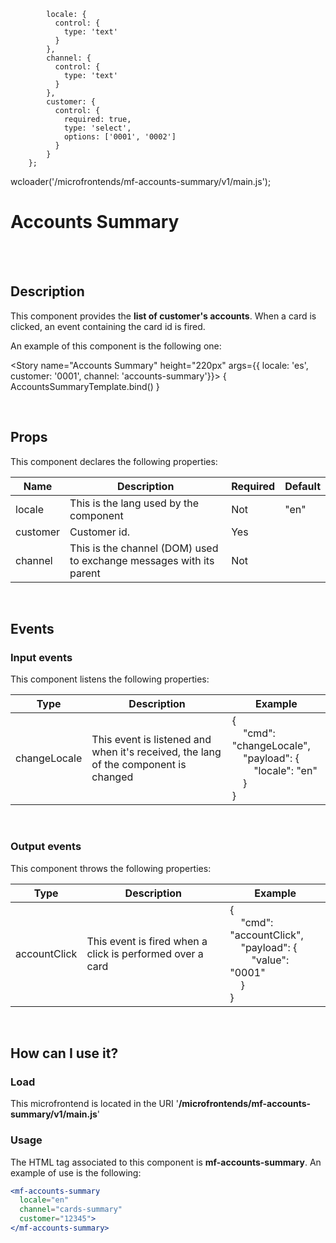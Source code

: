
            locale: {
              control: {
                type: 'text'
              }
            },
            channel: {
              control: {
                type: 'text'
              }
            },
            customer: {
              control: {
                required: true,
                type: 'select',
                options: ['0001', '0002']
              }
            }
        };

<Meta title="Microfrontends/Accounts Summary"
        component="mf-accounts-summary"
        argTypes={AccountsSummaryArgTypes} />

wcloader('/microfrontends/mf-accounts-summary/v1/main.js');

# Accounts Summary

<br />
<br />

## Description

This component provides the **list of customer's accounts**. When a card is clicked, an event containing the card id is fired.

An example of this component is the following one:

<Story name="Accounts Summary" height="220px" args={{ locale: 'es', customer: '0001', channel: 'accounts-summary'}}>
  { AccountsSummaryTemplate.bind() }
</Story>

<br />

## Props
This component declares the following properties:

| Name    | Description                                                  | Required | Default |
| ------- | ------------------------------------------------------------ | -------- | ------- |
| locale  | This is the lang used by the component                       | Not      | "en"    |
| customer | Customer id.                                                  | Yes      |         |
| channel | This is the channel (DOM) used to exchange messages with its parent | Not      |         |

<br />

## Events

### Input events
This component listens the following properties:

| Type         | Description                                                  | Example |
| ------------ | ------------------------------------------------------------ | ------- |
| changeLocale | This event is listened and when it's received, the lang of the component is changed | {<br />&nbsp; &nbsp; "cmd": "changeLocale",<br /> &nbsp; &nbsp; "payload": { <br /> &nbsp; &nbsp; &nbsp; &nbsp;  "locale": "en"<br />&nbsp; &nbsp; }<br />}     |

<br />

### Output events

This component throws the following properties:

<div style={{width: '100%'}}>

| Type         | Description                                                  | Example |
| ------------ | ------------------------------------------------------------ | ------- |
| accountClick | This event is fired when a click is performed over a card  | {<br />&nbsp; &nbsp; "cmd": "accountClick",<br /> &nbsp; &nbsp; "payload": { <br /> &nbsp; &nbsp; &nbsp; &nbsp;  "value": "0001"<br />&nbsp; &nbsp; }<br />}   |

</div>

<br />

## How can I use it?

### Load

This microfrontend is located in the URI '**/microfrontends/mf-accounts-summary/v1/main.js**'

### Usage

The HTML tag associated to this component is **mf-accounts-summary**. An example of use is the following:

```jsx
<mf-accounts-summary
  locale="en"
  channel="cards-summary"
  customer="12345">
</mf-accounts-summary>
```
